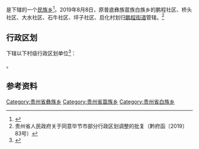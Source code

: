 {{中国乡级行政区|52/05/21/222/000}}

'''{{PAGENAMEBASE}}'''是{{PRC admin/fullname|52/05/21/222/000|3}}下辖的一个[[民族乡|民族乡]]<ref>{{PRC admin/ref sgc|{{PRC admin/parent|52/05/21/222/000}}}}</ref>。2019年8月8日，原普底彝族苗族白族乡的鹏程社区、桥头社区、大水社区、石牛社区、坪子社区、启化村划归[[鹏程街道|鹏程街道]]管辖。<ref>贵州省人民政府关于同意毕节市部分行政区划调整的批复（黔府函〔2019〕83号）</ref>

== 行政区划 ==
{{PAGENAMEBASE}}下辖以下村级行政区划单位<ref>{{PRC admin/ref sgc|52/05/21/222/000}}</ref>：

{{PRC admin/children|52/05/21/222/000}}。

== 参考资料 ==
{{reflist}}

{{PRC admin/navcat|52/05/21/222/000}}
[[Category:贵州省彝族乡|Category:贵州省彝族乡]]
[[Category:贵州省苗族乡|Category:贵州省苗族乡]]
[[Category:贵州省白族乡|Category:贵州省白族乡]]